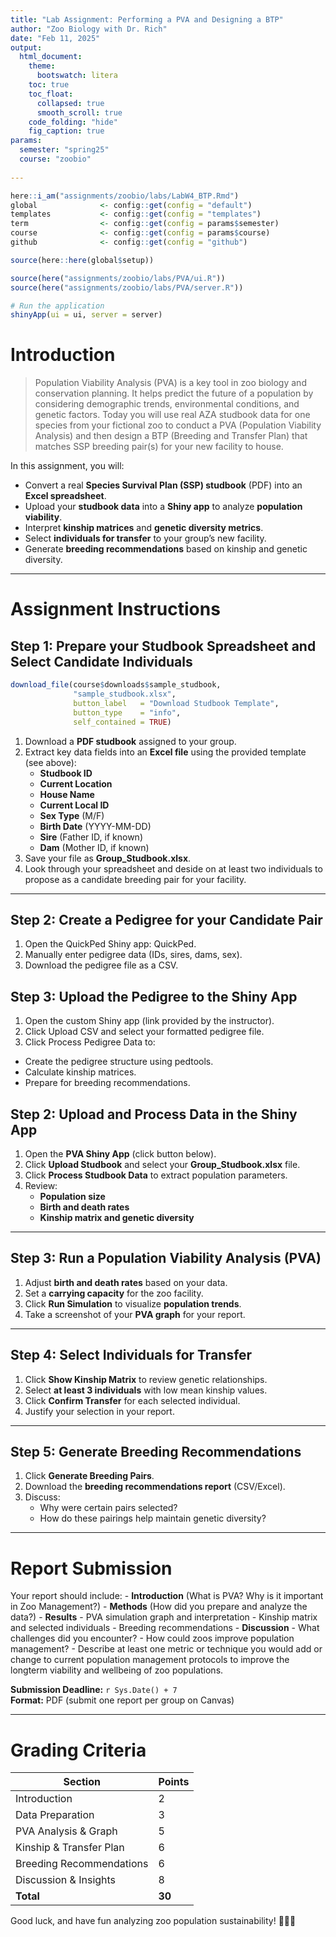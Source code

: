 ```yaml
---
title: "Lab Assignment: Performing a PVA and Designing a BTP"
author: "Zoo Biology with Dr. Rich"
date: "Feb 11, 2025"
output:
  html_document:
    theme:
      bootswatch: litera
    toc: true
    toc_float:
      collapsed: true
      smooth_scroll: true
    code_folding: "hide"
    fig_caption: true
params:
  semester: "spring25"
  course: "zoobio"
                     
---
```


```r
here::i_am("assignments/zoobio/labs/LabW4_BTP.Rmd")
global              <- config::get(config = "default")
templates           <- config::get(config = "templates")
term                <- config::get(config = params$semester)
course              <- config::get(config = params$course)
github              <- config::get(config = "github")
```


```r
source(here::here(global$setup))
```

```r
source(here("assignments/zoobio/labs/PVA/ui.R"))
source(here("assignments/zoobio/labs/PVA/server.R"))

# Run the application
shinyApp(ui = ui, server = server)
```

# Introduction

>Population Viability Analysis (PVA) is a key tool in zoo biology and conservation planning. It helps predict the future of a population by considering demographic trends, environmental conditions, and genetic factors. Today you will use real AZA studbook data for one species from your fictional zoo to conduct a PVA (Population Viability Analysis) and then design a BTP (Breeding and Transfer Plan) that matches SSP breeding pair(s) for your new facility to house.

In this assignment, you will:

- Convert a real **Species Survival Plan (SSP) studbook** (PDF) into an **Excel spreadsheet**.
- Upload your **studbook data** into a **Shiny app** to analyze **population viability**.
- Interpret **kinship matrices** and **genetic diversity metrics**.
- Select **individuals for transfer** to your group's new facility.
- Generate **breeding recommendations** based on kinship and genetic diversity.

---

# Assignment Instructions

## Step 1: Prepare your Studbook Spreadsheet and Select Candidate Individuals

```r
download_file(course$downloads$sample_studbook,
              "sample_studbook.xlsx",
              button_label   = "Download Studbook Template",
              button_type    = "info",
              self_contained = TRUE)
```


1. Download a **PDF studbook** assigned to your group.
2. Extract key data fields into an **Excel file** using the provided template (see above):
   - **Studbook ID**
   - **Current Location**
   - **House Name**
   - **Current Local ID**
   - **Sex Type** (M/F)
   - **Birth Date** (YYYY-MM-DD)
   - **Sire** (Father ID, if known)
   - **Dam** (Mother ID, if known)
3. Save your file as **Group_Studbook.xlsx**.
4. Look through your spreadsheet and deside on at least two individuals to propose as a candidate breeding pair for your facility.

---

## Step 2: Create a Pedigree for your Candidate Pair

1.	Open the QuickPed Shiny app: QuickPed.
2.	Manually enter pedigree data (IDs, sires, dams, sex).
3.	Download the pedigree file as a CSV.


## Step 3: Upload the Pedigree to the Shiny App
	
1.	Open the custom Shiny app (link provided by the instructor).
2.	Click Upload CSV and select your formatted pedigree file.
3.	Click Process Pedigree Data to:
  - Create the pedigree structure using pedtools.
  - Calculate kinship matrices.
  - Prepare for breeding recommendations.

## Step 2: Upload and Process Data in the Shiny App
1. Open the **PVA Shiny App** (click button below).
2. Click **Upload Studbook** and select your **Group_Studbook.xlsx** file.
3. Click **Process Studbook Data** to extract population parameters.
4. Review:
   - **Population size**
   - **Birth and death rates**
   - **Kinship matrix and genetic diversity**

---

## **Step 3: Run a Population Viability Analysis (PVA)**
1. Adjust **birth and death rates** based on your data.
2. Set a **carrying capacity** for the zoo facility.
3. Click **Run Simulation** to visualize **population trends**.
4. Take a screenshot of your **PVA graph** for your report.

---

## **Step 4: Select Individuals for Transfer**
1. Click **Show Kinship Matrix** to review genetic relationships.
2. Select **at least 3 individuals** with low mean kinship values.
3. Click **Confirm Transfer** for each selected individual.
4. Justify your selection in your report.

---

## **Step 5: Generate Breeding Recommendations**
1. Click **Generate Breeding Pairs**.
2. Download the **breeding recommendations report** (CSV/Excel).
3. Discuss:
   - Why were certain pairs selected?
   - How do these pairings help maintain genetic diversity?

---

# **Report Submission**
Your report should include:
- **Introduction** (What is PVA? Why is it important in Zoo Management?)
- **Methods** (How did you prepare and analyze the data?)
- **Results**
  - PVA simulation graph and interpretation
  - Kinship matrix and selected individuals
  - Breeding recommendations
- **Discussion**
  - What challenges did you encounter?
  - How could zoos improve population management?
    - Describe at least one metric or technique you would add or change to current population management protocols to improve the longterm viability and wellbeing of zoo populations.

**Submission Deadline:** `r Sys.Date() + 7`  
**Format:** PDF (submit one report per group on Canvas)  

---

# **Grading Criteria**
| Section                  | Points |
|--------------------------|--------|
| Introduction             | 2      |
| Data Preparation         | 3      |
| PVA Analysis & Graph     | 5      |
| Kinship & Transfer Plan  | 6      |
| Breeding Recommendations | 6      |
| Discussion & Insights    | 8      |
| **Total**                | **30**|

Good luck, and have fun analyzing zoo population sustainability! 🦁🐧🐍

